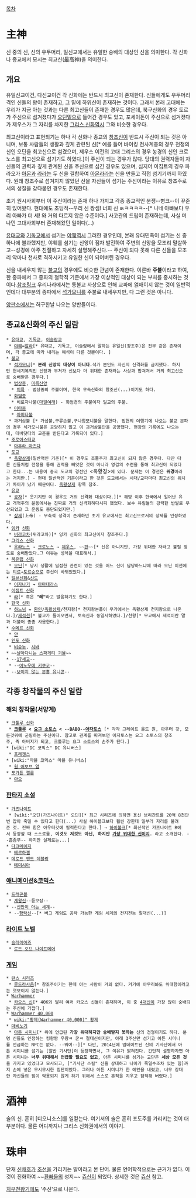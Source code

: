 [[목차]]

= 主神 =
신 중의 신, 신의 우두머리, 일신교에서는 유일한 숭배의 대상인 신을 의미한다. 각 신화나 종교에서 모시는 최고신(最高神)을 의미한다.

== 개요 ==
유일신교이건, 다신교이건 각 신화에는 반드시 최고신이 존재한다. 신들에게도 우두머리격인 신들의 왕이 존재하고, 그 밑에 하위신이 존재하는 것이다. 그래서 본래 고대에는 우리가 지금 아는 것과는 다른 최고신들이 존재한 경우도 많은데, 북구신화의 경우 토르가 주신으로 섬겨졌다가 [[오딘]]밑으로 들어간 경우도 있고, 포세이돈이 주신으로 섬겨졌다가 제우스가 그 자리를 차지한 [[그리스 신화]]역시 그와 비슷한 경우다. 

최고신이라고 표현되기는 하나 각 신화나 종교의 [[창조신]]이 반드시 주신이 되는 것은 아니며, 보통 사람들의 생활과 깊게 관련된 신[* 예를 들어 바이킹 전사계층의 경우 전쟁의 신인 오딘을 최고신으로 섬겼으며, 제우스 이전의 고대 그리스의 경우 농경의 신인 크로노스를 최고신으로 섬기기도 하였다.]이 주신이 되는 경우가 많다. 당대의 권력자들이 자신들의 권력과 깊게 관계된 신을 주신으로 섬긴 경우도 있으며, 심지어 이집트의 경우 파라오가 [[아몬]]과 [[라]]라는 두 신을 결합하여 [[아몬라]]라는 신을 만들고 직접 섬기기까지 하였다. 원래 창조주로 섬겨지지 않았던 신을 자신들이 섬기는 주신이라는 이유로 창조주로서의 성질을 갖다붙인 경우도 존재한다.

초기 원시사회부터 이 주신이라는 존재 하나 가지고 각종 종교적인 분쟁--병크--이 꾸준히 있어왔다. 현대에도 초딩적--우리 신 짱셈! 너희 신 ㅄㅋㅋㅋㅋ--[* 니네 아빠보다 우리 아빠가 더 세! 와 거의 다르지 않은 수준이다.] 사고관의 드립이 존재하는데, 사실 머나먼 고대사회부터 존재해왔던 일이다(...)

[[유대교]]와 [[기독교]]에서 섬기는 [[야훼]]역시 그러한 경우인데, 본래 유대민족이 섬기는 신 중 하나에 불과했지만, 야훼를 섬기는 신앙이 점차 발전하여 주변의 신앙을 모조리 말살하고--성경에 아주 친절하고 자세히 설명해주신다.-- 주신이 되다 못해 다른 신들을 모조리 악마나 천사로 격하시키고 유일한 신이 되어버린 경우다.

신을 내세우지 않는 [[불교]]의 경우에도 비슷한 관념이 존재한다. 이른바 '''주불'''이라고 하여, 한 종파에서 그 종파의 철학적 기준에서 가장 이상적인 대상이 되는 부처를 중시하는 것이다.[http://blog.naver.com/heeako/140046327112 참조링크] 우리나라에서는 통불교 사상으로 인해 교파에 얽매이지 않는 것이 일반적인데다 대부분의 종파에서 [[석가모니]]를 주불로 내세우지만, 다 그런 것은 아니다.

[[양판소]]에서는 허구한날 나오는 양반들이다.

== 종교&신화의 주신 일람 ==
 * [[유대교]], [[기독교]], [[이슬람교]]
  * [[야훼]]=[[알라]][* 유대교, 기독교, 이슬람에서 말하는 유일신(창조주)은 전부 같은 존재이며, 각 종교에 따라 내리는 해석이 다른 것뿐이다. ] 
 * [[불교]]
  * [[석가모니]][* '''본래 신앙의 대상이 아니다.'''석가 본인도 자신의 신격화를 금지했다. 하지만 현세기복적인 신앙과 부처가 신보다 더 위대한 존재라는 사상과 합쳐져서 거의 최고신으로 숭배받은 경우다.]
  * [[법상종]], [[미륵신앙]] 
   * [[미륵]] - 법상종의 주불이며, 한국 무속신화의 창조신(...)이기도 하다.
  * [[화엄종]]
   * 비로자나불([[대일여래]]) - 화엄경의 주불이자 밀교의 주불. 
  * [[미타종]]
   * [[아미타불]]
  * 과거삼불 [* 가섭불,구류손불,구나함모니불을 말한다. 법현의 여행기에 나오는 불교 분파의 경우 석가모니불은 공양하지 않고 이 과거삼불만을 공양했다. 현장의 기록에도 나오는데, 데바닷타의 교훈을 받든다고 기록되어 있다.]
 * [[조로아스터교]]
  * [[아후라 마즈다]]
 * [[도교]]
  * [[옥황상제]](일반적인 기준)[* 이 경우도 조물주가 최고신이 되지 않은 경우다. 다만 다른 신들처럼 전쟁을 통해 권력을 빼앗은 것이 아니라 영겁의 수련을 통해 최고신이 되었다고 한다...는 내용이 중국 도교의 경전인 <옥황경>에 있다. 문제는 이 경전은 '''위경'''이라는 거지만.] - 현대 일반적인 기준이라고 한 것은 도교에서는 시대/교파마다 최고신의 위치가 차이가 났기 때문이다. [[옥황상제]] 항목 참조.
 * [[유교]]
  * [[공자]][* 웃기지만 이 경우도 거의 신격화 대상이다.][* 해방 이후 한국에서 일어난 유교 개혁주의 운동에서는 진짜로 거의 신격화하다시피 했었다. 보수 유림들의 강력한 반발로 무산되었고 그 운동도 중단되었지만.]
  * [[상제]](上帝) - 무축적 성격이 존재하던 초기 유교에서는 최고신으로서의 상제를 인정하였다.
 * [[잉카]] [[신화]]
  * [[비라코차]](위라코차)[* 잉카 신화의 최고신이자 창조주다.]
 * [[그리스 신화]]
  * [[우라노스]] → [[크로노스]] → [[제우스]], ~~[[판]]~~[* 신은 아니지만, 가장 위대한 자라고 불릴 정도로 숭배받았다.그 이유는 성욕을 대표해서.]
 * [[북유럽 신화]]
  * [[오딘]][* 당시 생활에 밀접한 관련이 있는 것을 어느 신이 담당하느냐에 따라 오딘 이전에는 [[티르]]→[[토르]]순으로 주신이 바뀌었었다.]
 * [[일본신화]]&[[신도]] 
  * [[이자나기]] → [[아마테라스]]
 * [[이집트 신화]]
  * [[라]][* 혹은 '''"레"'''라고 발음하기도 한다.]
 * [[한국 신화]]
  * [[하느님]] = [[환인]]/[[옥황상제]]/천지왕[* 천지왕본풀이 무가에서는 옥황상제 천지왕으로 나온다.]/[[제석천]][* 불교가 들어오면서, 토속신과 동일시하였다.]/천왕[* 무교에서 제석이란 말과 더불어 종종 사용한다.]
 * [[수메르 신화]]
  * [[안]]
 * [[인도 신화]]
  * [[비슈누]], [[시바]]
 * ~~[[날아다니는 스파게티 괴물]]~~
 * --[[17세교]]--
  * --[[이노우에 키쿠코]]--
 * --[[보이지 않는 분홍 유니콘]]--

== 각종 창작물의 주신 일람 ==
=== 해외 창작물(서양계) ===
 * [[크툴루 신화]]
  * '''[[크툴루]] < [[요그 소토스]] < --BABO--[[아자토스]]''' [* 각각 그레이트 올드 원, 아우터 갓, 모든것위에 군림하는 주신이다. 참고로 관계를 따져보면 아자토스는 요그 소토스의 창조주, 즉 아버지가 되고, 크툴루는 요그 소토스의 손주가 된다.]
 * [wiki:"DC 코믹스" DC 유니버스]
  * [[프레젠스]]
 * [wiki:"마블 코믹스" 마블 유니버스]
  * [[원 어보브 얼]]
 * [[포가튼 렐름]]
  * [[아오]]
=== [[판타지 소설]] ===
 * [[가즈나이트]]
  * [wiki:"오딘(가즈나이트)" 오딘][* 최근 시리즈에 의하면 용신 브리간트를 20억 8천만번 잡아 죽일 수 있다고 한다(...) 사실 하이볼크보다 훨씬 강한데 일부러 자리를 물려준 것. 진짜 힘은 아우터갓에 필적한다고 한다.] → [[하이볼크]][* 최신작인 가즈나이트 R에서 등장할 때 스스로를, '''이것도 저것도 아닌, 하지만 [[가장 위대한 신]]이지.''' 라고 소개한다. --흠좀무-- 하지만 실제로는...]
 * [[다크메이지]]
  * [[베르하젤]]
 * [[데로드 앤드 데블랑]]
  * [[테미시아]]
=== [[애니메이션]]&[[코믹스]] ===
 * [[드래곤볼]]
  * [[계왕신]]--듣보잡--
 * --[[신만이 아는 세계]]--
  * --[[함락신]]--[* 버그 게임도 공략 가능한 게임 세계의 전지전능 절대신(...)]
=== [[라이트 노벨]] ===
 * [[슬레이어즈]]
  * [[로드 오브 나이트메어]]
=== [[게임]] ===
 * [[란스 시리즈]]
  * [[루드라사움]][* 창조주이기는 한데 아는 사람이 거의 없다. 거기에 아무리봐도 위대함이라고는 엿보이지 않는다.]
 * [[Warhammer]] 
  * [[카오스 신]][* 40K와 달리 여러 카오스 신들이 존재하며, 이 중 [[코른(Warhammer)|4]][[젠취|대]][[너글|신]][[슬라네쉬|이]] 가장 많이 숭배되는 주신에 가깝다.]
 * [[Warhammer 40,000]]
  * [[wiki:"황제(Warhammer 40,000)" 황제]]
 * [[마비노기]]
  * [[아튼 시미니]][* 위에 언급된 '''가장 위대하지만 숭배받지 못하는''' 신의 전형이기도 하다. 분명 신들도 인정하는 킹왕짱 우왕ㅋ 굳ㅋ 절대신이지만, 아래 3주신만 섬기고 아튼 시미니를 언급하는 NPC는 없다. --뭐여--][* 다만, 2014년에 업데이트된 신의 기사단에서 아튼 시미니를 섬기는 [알반 기사단]이 등장하면서, 그 이유가 밝혀진다. 간단히 설명하자면 아튼 시미니는 '''너무 위대해서 언급할 필요도 없고''', 아튼 시미니를 섬기는 교단은 '''세상 모든 것'''을 가지고 있었다고 묘사되고, ["기사단 스킬" 신을 상대하고 나아가 죽일수조차 있는 힘]까지 손에 넣은 무시무시한 집단이었다. 그러나 아튼 시미니가 한 예언을 내렸고, 너무 강대한 자신들의 힘이 악용되지 않게 하기 위해서 스스로 흔적을 지우고 잠적해 버렸다.]

= 酒神 =
술의 신. 흔히 [디오니소스]를 일컫는다. 여기서의 술은 흔히 포도주를 가리키는 것이 대부분이다. 물론 어디까지나 그리스 신화권에서의 이야기.

= 珠申 =
단재 [[신채호]]가 [[조선]]을 가리키는 말이라고 본 단어. 물론 언어학적으로는 근거가 없다. 이것이 진화하여 ~~[[환빠]]들의 성지~~ [[쥬신]]이 되었다. 상세한 것은 [[쥬신]] 참고.

[[치우천왕기]]에도 '주신'으로 나온다.
